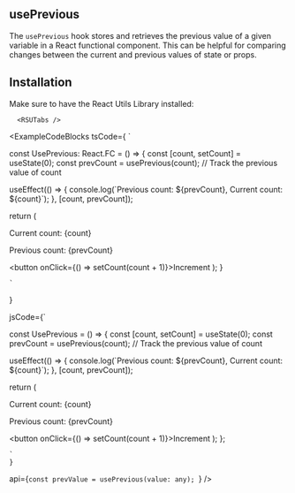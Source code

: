 
## usePrevious

The `usePrevious` hook stores and retrieves the previous value of a given variable in a React functional component. This can be helpful for comparing changes between the current and previous values of state or props.

## Installation

Make sure to have the React Utils Library installed:

```mdx-code-block
  <RSUTabs />
```

<ExampleCodeBlocks 
  tsCode={
    `

const UsePrevious: React.FC = () => {
  const [count, setCount] = useState<number>(0);
  const prevCount = usePrevious(count); // Track the previous value of count

  useEffect(() => {
    console.log(\`Previous count: \${prevCount}, Current count: \${count}\`);
  }, [count, prevCount]);

  return (
    <SectionWrapper>
      <p>Current count: {count}</p>
      <p>Previous count: {prevCount}</p>
      <button onClick={() => setCount(count + 1)}>Increment</button>
    </SectionWrapper>
  );
}

    `

}

jsCode={`


const UsePrevious = () => {
  const [count, setCount] = useState(0);
  const prevCount = usePrevious(count); // Track the previous value of count

  useEffect(() => {
    console.log(\`Previous count: \${prevCount}, Current count: \${count}\`);
  }, [count, prevCount]);

  return (
    <SectionWrapper>
      <p>Current count: {count}</p>
      <p>Previous count: {prevCount}</p>
      <button onClick={() => setCount(count + 1)}>Increment</button>
    </SectionWrapper>
  );
};

    
    `
    }

api={`const prevValue = usePrevious(value: any);
`}
/>
